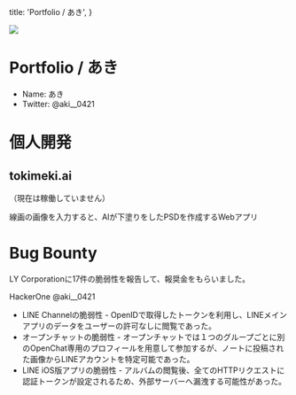

  title: 'Portfolio / あき',
}

<Flex pb={8} w="full" justify="center">
  <Image
    src="/hawawa.png"
    w="240px"
    userSelect="none"
    pointerEvents="none"
  />
</Flex>

# Portfolio / あき

- Name: あき
- Twitter: <Link href="https://x.com/aki__0421">@aki__0421</Link>

# 個人開発

## <Link href="/articles/tokimeki-ai">tokimeki.ai</Link>

（現在は稼働していません）

線画の画像を入力すると、AIが下塗りをしたPSDを作成するWebアプリ

# Bug Bounty

LY Corporationに17件の脆弱性を報告して、報奨金をもらいました。

<Link href="https://hackerone.com/aki__0421">HackerOne @aki__0421</Link>

- <Link href="https://hackerone.com/reports/1314162">LINE Channelの脆弱性</Link>
  - OpenIDで取得したトークンを利用し、LINEメインアプリのデータをユーザーの許可なしに閲覧であった。

- <Link href="https://hackerone.com/reports/927338">オープンチャットの脆弱性</Link>
  - オープンチャットでは１つのグループごとに別のOpenChat専用のプロフィールを用意して参加するが、ノートに投稿された画像からLINEアカウントを特定可能であった。

- <Link href="https://nvd.nist.gov/vuln/detail/CVE-2021-41011">LINE iOS版アプリの脆弱性</Link>
  - アルバムの閲覧後、全てのHTTPリクエストに認証トークンが設定されるため、外部サーバーへ漏洩する可能性があった。
